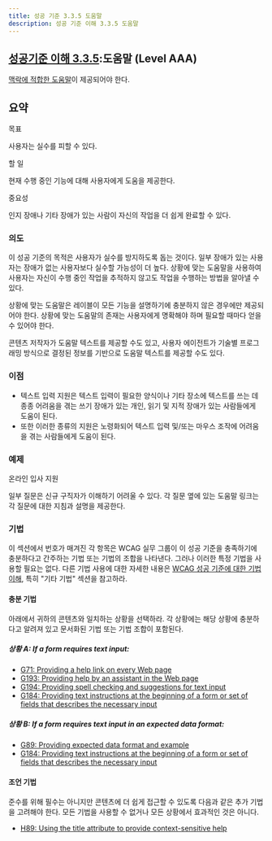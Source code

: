 ```yaml
---
title: 성공 기준 3.3.5 도움말
description: 성공 기준 이해 3.3.5 도움말
---
```



## [성공기준 이해 3.3.5](https://w3.org/TR/WCAG22#help):도움말 (Level AAA)

<Card title="성공 기준 (SC)"></Card>

[맥락에 적합한 도움말](../../../glossary/context-sensitive-help)이 제공되어야 한다.

## 요약


목표

사용자는 실수를 피할 수 있다.

할 일

현재 수행 중인 기능에 대해 사용자에게 도움을 제공한다.

중요성

인지 장애나 기타 장애가 있는 사람이 자신의 작업을 더 쉽게 완료할 수 있다.

### 의도

이 성공 기준의 목적은 사용자가 실수를 방지하도록 돕는 것이다. 일부 장애가 있는 사용자는 장애가 없는 사용자보다 실수할 가능성이 더 높다. 상황에 맞는 도움말을 사용하여 사용자는 자신이 수행 중인 작업을 추적하지 않고도 작업을 수행하는 방법을 알아낼 수 있다.

상황에 맞는 도움말은 레이블이 모든 기능을 설명하기에 충분하지 않은 경우에만 제공되어야 한다. 상황에 맞는 도움말의 존재는 사용자에게 명확해야 하며 필요할 때마다 얻을 수 있어야 한다.

콘텐츠 저작자가 도움말 텍스트를 제공할 수도 있고, 사용자 에이전트가 기술별 프로그래밍 방식으로 결정된 정보를 기반으로 도움말 텍스트를 제공할 수도 있다.

### 이점

*   텍스트 입력 지원은 텍스트 입력이 필요한 양식이나 기타 장소에 텍스트를 쓰는 데 종종 어려움을 겪는 쓰기 장애가 있는 개인, 읽기 및 지적 장애가 있는 사람들에게 도움이 된다.
*   또한 이러한 종류의 지원은 노령화되어 텍스트 입력 및/또는 마우스 조작에 어려움을 겪는 사람들에게 도움이 된다.

### 예제

온라인 입사 지원

일부 질문은 신규 구직자가 이해하기 어려울 수 있다. 각 질문 옆에 있는 도움말 링크는 각 질문에 대한 지침과 설명을 제공한다.

### 기법

이 섹션에서 번호가 매겨진 각 항목은 WCAG 실무 그룹이 이 성공 기준을 충족하기에 충분하다고 간주하는 기법 또는 기법의 조합을 나타낸다. 그러나 이러한 특정 기법을 사용할 필요는 없다. 다른 기법 사용에 대한 자세한 내용은 [WCAG 성공 기준에 대한 기법 이해](understanding-techniques), 특히 "기타 기법" 섹션을 참고하라.

#### 충분 기법

아래에서 귀하의 콘텐츠와 일치하는 상황을 선택하라. 각 상황에는 해당 상황에 충분하다고 알려져 있고 문서화된 기법 또는 기법 조합이 포함된다.

##### 상황 A: If a form requires text input:

*   [G71: Providing a help link on every Web page](https://www.w3.org/WAI/WCAG22/Techniques/general/G71)
*   [G193: Providing help by an assistant in the Web page](https://www.w3.org/WAI/WCAG22/Techniques/general/G193)
*   [G194: Providing spell checking and suggestions for text input](https://www.w3.org/WAI/WCAG22/Techniques/general/G194)
*   [G184: Providing text instructions at the beginning of a form or set of fields that describes the necessary input](https://www.w3.org/WAI/WCAG22/Techniques/general/G184)

##### 상황 B: If a form requires text input in an expected data format:

*   [G89: Providing expected data format and example](https://www.w3.org/WAI/WCAG22/Techniques/general/G89)
*   [G184: Providing text instructions at the beginning of a form or set of fields that describes the necessary input](https://www.w3.org/WAI/WCAG22/Techniques/general/G184)

#### 조언 기법

준수를 위해 필수는 아니지만 콘텐츠에 더 쉽게 접근할 수 있도록 다음과 같은 추가 기법을 고려해야 한다. 모든 기법을 사용할 수 없거나 모든 상황에서 효과적인 것은 아니다.

*   [H89: Using the title attribute to provide context-sensitive help](https://www.w3.org/WAI/WCAG22/Techniques/html/H89)

